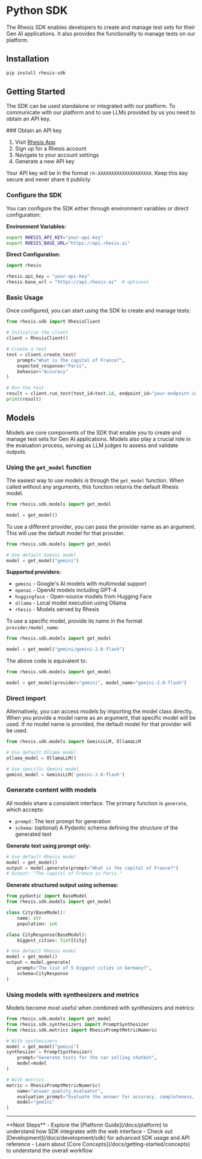 
# Python SDK

The Rhesis SDK enables developers to create and manage test sets for their Gen AI applications. It also provides the functionality to manage tests on our platform.

## Installation

```bash
pip install rhesis-sdk
```

## Getting Started

The SDK can be used standalone or integrated with our platform. To communicate with our platform and to use LLMs provided by us you need to obtain an API key.

<Steps>
### Obtain an API key

1. Visit [Rhesis App](https://app.rhesis.ai)
2. Sign up for a Rhesis account
3. Navigate to your account settings
4. Generate a new API key

Your API key will be in the format `rh-XXXXXXXXXXXXXXXXXXXX`.
Keep this key secure and never share it publicly.

### Configure the SDK

You can configure the SDK either through environment variables or direct configuration:

**Environment Variables:**

```bash
export RHESIS_API_KEY="your-api-key"
export RHESIS_BASE_URL="https://api.rhesis.ai"
```

**Direct Configuration:**

```python
import rhesis

rhesis.api_key = "your-api-key"
rhesis.base_url = "https://api.rhesis.ai"  # optional
```

### Basic Usage

Once configured, you can start using the SDK to create and manage tests:

```python
from rhesis.sdk import RhesisClient

# Initialize the client
client = RhesisClient()

# Create a test
test = client.create_test(
    prompt="What is the capital of France?",
    expected_response="Paris",
    behavior="Accuracy"
)

# Run the test
result = client.run_test(test_id=test.id, endpoint_id="your-endpoint-id")
print(result)
```

</Steps>

## Models

Models are core components of the SDK that enable you to create and manage test sets for Gen AI applications. Models also play a crucial role in the evaluation process, serving as LLM judges to assess and validate outputs.

### Using the `get_model` function

The easiest way to use models is through the `get_model` function. When called without any arguments, this function returns the default Rhesis model.

```python
from rhesis.sdk.models import get_model

model = get_model()
```

To use a different provider, you can pass the provider name as an argument. This will use the default model for that provider.

```python
from rhesis.sdk.models import get_model

# Use default Gemini model
model = get_model("gemini")
```

**Supported providers:**

- `gemini` - Google's AI models with multimodal support
- `openai` - OpenAI models including GPT-4
- `huggingface` - Open-source models from Hugging Face
- `ollama` - Local model execution using Ollama
- `rhesis` - Models served by Rhesis

To use a specific model, provide its name in the format `provider/model_name`:

```python
from rhesis.sdk.models import get_model

model = get_model("gemini/gemini-2.0-flash")
```

The above code is equivalent to:

```python
from rhesis.sdk.models import get_model

model = get_model(provider="gemini", model_name="gemini-2.0-flash")
```

### Direct import

Alternatively, you can access models by importing the model class directly. When you provide a model name as an argument, that specific model will be used. If no model name is provided, the default model for that provider will be used.

```python
from rhesis.sdk.models import GeminiLLM, OllamaLLM

# Use default Ollama model
ollama_model = OllamaLLM()

# Use specific Gemini model
gemini_model = GeminiLLM('gemini-2.0-flash')
```

### Generate content with models

All models share a consistent interface. The primary function is `generate`, which accepts:

- `prompt`: The text prompt for generation
- `schema`: (optional) A Pydantic schema defining the structure of the generated text

**Generate text using prompt only:**

```python
# Use default Rhesis model
model = get_model()
output = model.generate(prompt="What is the capital of France?")
# Output: "The capital of France is Paris."
```

**Generate structured output using schemas:**

```python
from pydantic import BaseModel
from rhesis.sdk.models import get_model

class City(BaseModel):
    name: str
    population: int

class CityResponse(BaseModel):
    biggest_cities: list[City]

# Use default Rhesis model
model = get_model()
output = model.generate(
    prompt="The list of 5 biggest cities in Germany?",
    schema=CityResponse
)
```

### Using models with synthesizers and metrics

Models become most useful when combined with synthesizers and metrics:

```python
from rhesis.sdk.models import get_model
from rhesis.sdk.synthesizers import PromptSynthesizer
from rhesis.sdk.metrics import RhesisPromptMetricNumeric

# With synthesizers
model = get_model("gemini")
synthesizer = PromptSynthesizer(
    prompt="Generate tests for the car selling chatbot",
    model=model
)

# With metrics
metric = RhesisPromptMetricNumeric(
    name="answer_quality_evaluator",
    evaluation_prompt="Evaluate the answer for accuracy, completeness, clarity, and relevance.",
    model="gemini"
)
```

---

<Callout type="default">
  **Next Steps** - Explore the [Platform Guide](/docs/platform) to understand how SDK integrates
  with the web interface - Check out [Development](/docs/development/sdk) for advanced SDK usage and
  API reference - Learn about [Core Concepts](/docs/getting-started/concepts) to understand the
  overall workflow
</Callout>
